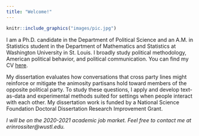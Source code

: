 ```yaml
---
title: "Welcome!"
---
```





```r
knitr::include_graphics("images/pic.jpg")
```



I am a Ph.D. candidate in the Department of Political Science and an A.M. in Statistics student in the Department of Mathematics and Statistics at Washington University in St. Louis.  I broadly study political methodology, American political behavior, and political communication.  You can find my CV [here](cv.html).

My dissertation evaluates how conversations that cross party lines might reinforce or mitigate the animosity partisans hold toward members of the opposite political party. To study these questions, I apply and develop text-as-data and experimental methods suited for settings when people interact with each other. My dissertation work is funded by a National Science Foundation Doctoral Dissertation Research Improvement Grant.

*I will be on the 2020-2021 academic job market.  Feel free to contact me at erinrossiter\@wustl.edu.*